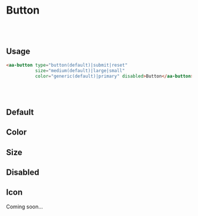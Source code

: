 

<Meta of={ButtonStories} />

# Button
<br />
<br />

## Usage

```html
<aa-button type="button(default)|submit|reset"
           size="medium(default)|large|small"
           color="generic(default)|primary" disabled>Button</aa-button>
```

<br />
<br />

## Default

<Canvas of={ButtonStories.Default} />


## Color

<Canvas of={ButtonStories.Primary} />

## Size

<Canvas of={ButtonStories.Large} />

<Canvas of={ButtonStories.Small} />

## Disabled

<Canvas of={ButtonStories.Disabled} />

## Icon

Coming soon...
